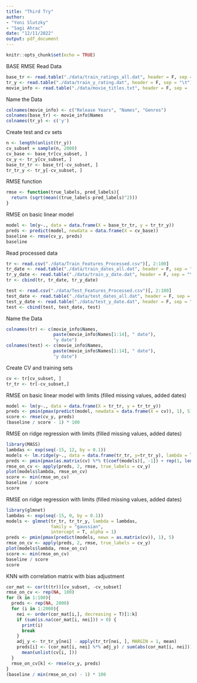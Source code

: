 ```yaml
---
title: "Third Try"
author: 
- "Yoni Slutzky"
- "Sagi Ahrac"
date: "12/11/2022"
output: pdf_document
---
```


```r
knitr::opts_chunk$set(echo = TRUE)
```


BASE RMSE
Read Data
```r
base_tr <- read.table("./data/train_ratings_all.dat", header = F, sep = "\t")
tr_y <- read.table("./data/train_y_rating.dat", header = F, sep = "\t")
movie_info <- read.table("./data/movie_titles.txt", header = F, sep = ',')
```

Name the Data
```r
colnames(movie_info) <- c("Release Years", "Names", "Genres")
colnames(base_tr) <- movie_info$Names
colnames(tr_y) <- c('y')
```

Create test and cv sets
```r
n <- length(unlist(tr_y))
cv_subset = sample(n, 2000)
cv_base <- base_tr[cv_subset, ]
cv_y <- tr_y[cv_subset, ]
base_tr_tr <- base_tr[-cv_subset, ]
tr_tr_y <- tr_y[-cv_subset, ]
```

RMSE function
```r
rmse <- function(true_labels, pred_labels){
  return (sqrt(mean((true_labels-pred_labels)^2)))
}
```

RMSE on basic linear model
```r
model <- lm(y~., data = data.frame(X = base_tr_tr, y = tr_tr_y))
preds <- predict(model, newdata = data.frame(X = cv_base))
baseline <- rmse(cv_y, preds)
baseline
```

Read processed data
```r
tr <- read.csv("./data/Train_Features_Processed.csv")[, 2:100]
tr_date <- read.table("./data/train_dates_all.dat", header = F, sep = "\t")[, 1:14]
tr_y_date <- read.table("./data/train_y_date.dat", header = F, sep = "\t")
tr <- cbind(tr, tr_date, tr_y_date)

test <- read.csv("./data/Test_Features_Processed.csv")[, 2:100]
test_date <- read.table("./data/test_dates_all.dat", header = F, sep = "\t")[, 1:14]
test_y_date <- read.table("./data/test_y_date.dat", header = F, sep = "\t")
test <- cbind(test, test_date, test)
```


Name the Data
```r
colnames(tr) <- c(movie_info$Names, 
                  paste(movie_info$Names[1:14], " date"),
                  "y date")
colnames(test) <- c(movie_info$Names, 
                  paste(movie_info$Names[1:14], " date"),
                  "y date")
```


Create CV and training sets
```r
cv <- tr[cv_subset, ]
tr_tr <- tr[-cv_subset,]
```


RMSE on basic linear model with limits (filled missing values, added dates)
```r
model <- lm(y~., data = data.frame(X = tr_tr, y = tr_tr_y))
preds <- pmin(pmax(predict(model, newdata = data.frame(X = cv)), 1), 5)
score <- rmse(cv_y, preds)
(baseline / score - 1) * 100
```

RMSE on ridge regression with limits (filled missing values, added dates)
```r
library(MASS)
lambdas <- exp(seq(-15, 12, by = 0.1))
models <- lm.ridge(y~., data = data.frame(tr_tr, y=tr_tr_y), lambda = lambdas)
preds <- pmin(pmax(as.matrix(cv) %*% t(coef(models)[, -1]) + rep(1, length(cv_y)) %o% coef(models)[, 1], 1), 5)
rmse_on_cv <- apply(preds, 2, rmse, true_labels = cv_y)
plot(models$lambda, rmse_on_cv)
score <- min(rmse_on_cv)
baseline / score
score
```


RMSE on ridge regression with limits (filled missing values, added dates)
```r
library(glmnet)
lambdas <- exp(seq(-15, 0, by = 0.1))
models <- glmnet(tr_tr, tr_tr_y, lambda = lambdas,
                 family = "gaussian",
                 intercept = T, alpha = 1)
preds <- pmin(pmax(predict(models, newx = as.matrix(cv)), 1), 5)
rmse_on_cv <- apply(preds, 2, rmse, true_labels = cv_y)
plot(models$lambda, rmse_on_cv)
score <- min(rmse_on_cv)
baseline / score
score
```


KNN with correlation matrix with bias adjustment
```r
cor_mat <- cor(t(tr))[cv_subset, -cv_subset]
rmse_on_cv <- rep(NA, 100)
for (k in 1:100){
  preds <- rep(NA, 2000)
  for (i in 1:2000){
    nei <- order(cor_mat[i,], decreasing = T)[1:k]
    if (sum(is.na(cor_mat[i, nei])) > 0) {
      print(i)
      break
    }
    adj_y <- tr_tr_y[nei] - apply(tr_tr[nei, ], MARGIN = 1, mean)
    preds[i] <- (cor_mat[i, nei] %*% adj_y) / sum(abs(cor_mat[i, nei])) +
      mean(unlist(cv[i, ]))
  }
  rmse_on_cv[k] <- rmse(cv_y, preds)
}
(baseline / min(rmse_on_cv) - 1) * 100
```

